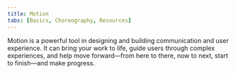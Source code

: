 ```yaml
---
title: Motion
tabs: [Basics, Choreography, Resources]
---
```



<PageDescription>

Motion is a powerful tool in designing and building communication and user
experience. It can bring your work to life, guide users through complex
experiences, and help move forward—from here to there, now to next, start to
finish—and make progress.

</PageDescription>

<MotionChecklist />
